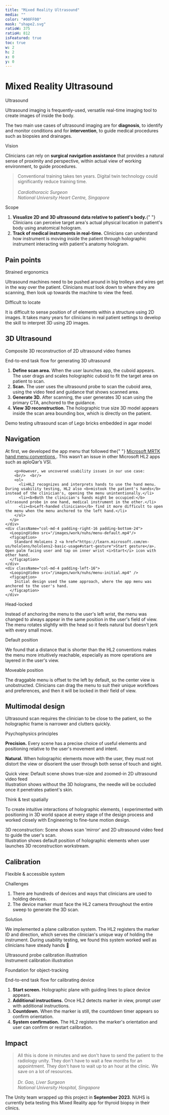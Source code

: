 ```yaml
---
title: "Mixed Reality Ultrasound"
media: ""
color: "#00FF00"
mask: "shape2.svg"
ratioW: 375
ratioH: 812
isFeatured: true
toc: true
w: 2
h: 2
x: 0
y: 0
---
```


<PostLayout>

# Mixed Reality Ultrasound

</PostLayout>

<div className="row d-flex justify-content-between">

<div className="col-md-4 pe-md-4">
  <p className="lesson-header">Ultrasound</p>
  <p>
    Ultrasound imaging is frequently-used, versatile real-time imaging tool to
    create images of inside the body.
  </p>
  <p>
    The two main use cases of ultrasound imaging are for <b>diagnosis</b>, to
    identify and monitor conditions and for <b>intervention</b>, to guide
    medical procedures such as biopsies and drainages.
  </p>
</div>

<div className="col-md-4 px-md-4">
  <p className="lesson-header">Vision</p>
  <p>
    Clinicians can rely on <b>surgical navigation assistance</b> that provides a
    natural sense of proximity and perspective, within actual view of working
    environment, to guide procedures.
  </p>
  <BlockQuote>
    Conventional training takes ten years. Digital twin technology could
    significantly reduce training time. <br />
    <br />
    <em className="text-muted small">
      Cardiothoracic Surgeon <br />
      National University Heart Centre, Singapore
    </em>
  </BlockQuote>
</div>

<div className="col-md-4 ps-md-4">
  <p className="lesson-header">Scope</p>
  <ol>
    <li>
      <b>Visualize 2D and 3D ultrasound data relative to patient's body.</b>{" "}
      Clinicians can perceive target area's actual physical location in
      patient's body using anatomical hologram.
    </li>
    <li>
      <b>Track of medical instruments in real-time.</b>
      Clinicians can understand how instrument is moving inside the patient through
      holographic instrument interacting with patient's anatomy hologram.
    </li>
  </ol>
</div>

</div>

<div className="row d-flex justify-content-between">
  <div className="row d-flex">
    <h2 id="pain-points">Pain points</h2>
    <div className="col-md-3 padding-right-24 padding-bottom-24">
      <p className="lesson-header">Strained ergonomics</p>
      <p className="padding-top-24">
        Ultrasound machines need to be pushed around in big trolleys and wires
        get in the way over the patient. Clinicians must look down to where they
        are scanning, then look up towards the machine to view the feed.
      </p>
    </div>
    <div className="col-md-2 padding-right-32">
      <MarkdownImage
        src="/images/work/nuhs/us-machine.png"
        width="210px"
        height="280px"
        layout="fill"
      />
    </div>
    <div className="col-md-3 padding-left-24 padding-bottom-24">
      <p className="lesson-header">Difficult to locate</p>
      <p>
        It is difficult to sense position of of elements within a structure
        using 2D images. It takes many years for clinicians in real patient
        settings to develop the skill to interpret 3D using 2D images.
      </p>
    </div>
    <div className="col-md-3 padding-left-32">
      <MarkdownImage
        src="/images/work/nuhs/needle.png"
        width="2077px"
        height="1125px"
        layout="fill"
      />
    </div>
  </div>
</div>

<div className="container-fluid margin-top-36">
<h2 id="3d-ultrasound">3D Ultrasound</h2>
  <div className="row d-flex">
    <div className="col-md-4 padding-right-24">
    <p className="lesson-header">
      Composite 3D reconstruction of 2D ultrasound video frames
    </p>
    <p className="text-black-50 padding-top-16">End-to-end task flow for generating 3D ultrasound</p>
    <ol>
    <li>
      <b>Define scan area.</b> When the user launches app, the cuboid appears. The
      user drags and scales holographic cuboid to fit the target area on patient to
      scan.
    </li>
    <li>
      <b>Scan.</b> The user uses the ultrasound probe to scan the cuboid area, using
      the video feed and guidance that shows scanned area.
    </li>
    <li>
      <b>Generate 3D.</b> After scanning, the user generates 3D scan using the
      primary CTA, anchored to the guidance.
    </li>
    <li>
      <b>View 3D reconstruction.</b> The holographic true size 3D model appears
      inside the scan area bounding box, which is directly on the patient.
    </li>
  </ol>
</div>

<div className="col-md-8">
    <LoopingVideo src="/images/work/nuhs/3drecon.mp4" />
    <figcaption>Demo testing ultrasound scan of Lego bricks embedded in agar model</figcaption>
  </div>
</div>
</div>

<div className="container-fluid margin-top-36">
  <div className="row d-flex">
    <h2 id="nav">Navigation</h2>
    <div className="col-md-4 padding-right-24 padding-bottom-24">
      <p>
       At first, we developed the app menu that followed the{" "}
        <a href="https://learn.microsoft.com/en-us/windows/mixed-reality/design/hand-menu">
          Microsoft MRTK hand menu conventions
        </a>
        . This wasn’t an issue in other Microsoft HL2 apps such as aploQar’s VSI.</p>
        
        <p>However, we uncovered usability issues in our use case:
        <br/>  <br/>
        <ol>
          <li>HL2 recognizes and interprets hands to use the hand menu. During usability testing, HL2 also <b>mistook the patient's hands</b> instead of the clinician's, opening the menu unintentionally.</li>
          <li><b>Both the clinician's hands might be occupied:</b> ultrasound probe in one hand, medical instrument in the other.</li>
          <li><b>Left-handed clinicians</b> find it more difficult to open the menu when the menu anchored to the left hand.</li>
        </ol>
      </p>
    </div>
    <div className="col-md-4 padding-right-16 padding-bottom-24">
      <LoopingVideo src="/images/work/nuhs/menu-default.mp4"/>
      <figcaption>
        Standard HoloLens 2 <a href="https://learn.microsoft.com/en-us/hololens/hololens2-basic-usage#start-gesture">Start gesture</a>. Open palm facing user and tap on inner wrist <i>Start</i> icon with other hand.
      </figcaption>
    </div>
    <div className="col-md-4 padding-left-16">
      <LoopingVideo src="/images/work/nuhs/menu-initial.mp4" />
      <figcaption>
        Initial design used the same approach, where the app menu was anchored to the user's hand.
      </figcaption>
    </div>

  </div>
</div>

<div className="container-fluid margin-top-36">
  <div className="row d-flex">
    <div className="col-md-4 padding-right-24">
      <p className="lesson-header">Head-locked</p>
      <LoopingVideo src="/images/work/nuhs/initialspawn.mp4" />
      <p className="padding-top-16">
        Instead of anchoring the menu to the user's left wrist, the menu was
        changed to always appear in the same position in the user's field of
        view. The menu rotates slightly with the head so it feels natural but doesn't jerk with every small move. 
      </p>
    </div>
    <div className="col-md-4 padding-right-12 padding-left-16 padding-bottom-24">
      <p className="lesson-header">Default position</p>
      <LoopingVideo src="/images/work/nuhs/startscan.mp4" />
      <p className="padding-top-16">
        We found that a distance that is shorter than the HL2 conventions makes the menu more intuitively reachable, especially as more operations are layered in the user's view. 
      </p>
    </div>
    <div className="col-md-4 padding-left-24">
      <p className="lesson-header">Moveable position</p>
      <LoopingVideo src="/images/work/nuhs/draggable.mp4" />
      <p className="padding-top-16">
      The draggable menu is offset to the left by default, so the center view
        is unobstructed. Clinicians can drag the menu to suit their unique workflows and preferences, and then it will be locked in their field of view. 
      </p>
    </div>

  </div>
</div>

<div className="container-fluid margin-top-36">
  <div className="row d-flex">
    <h2 id="multimodal">Multimodal design</h2>
    <div className="col-md-4 padding-right-24">
      <p>
        Ultrasound scan requires the clinician to be close to the patient, so
        the holographic frame is narrower and clutters quickly.
      </p>
      <p className="text-black-50 padding-top-16">Psychophysics principles</p>
      <p>
        <b>Precision.</b> Every scene has a precise choice of useful elements
        and positioning relative to the user's movement and intent.
      </p>
      <p>
        <b>Natural.</b> When holographic elements move with the user, they must
        not distort the view or disorient the user through both sense of touch
        and sight.
      </p>
    </div>
    <div className="col-md-4 padding-right-16 padding-bottom-24">
      <LoopingVideo src="/images/work/nuhs/position-quickview.mp4" />
      <figcaption>
        Quick view: Default scene shows true-size and zoomed-in 2D ultrasound
        video feed
      </figcaption>
    </div>
    <div className="col-md-4 padding-left-16">
      <MarkdownImage
        src="/images/work/nuhs/holotwin-mock.png"
        width="1280"
        height="738px"
        layout="fill"
      />
      <figcaption>
        Illustration shows without the 3D holograms, the needle will be occluded
        once it penetrates patient's skin.
      </figcaption>
    </div>
  </div>
</div>

<div className="container-fluid margin-top-36">
  <div className="row d-flex">
    <div className="col-md-4 padding-right-24">
      <p className="lesson-header">Think & test spatially</p>
      <p>
        To create intuitive interactions of holographic elements, I
        experimented with positioning in 3D world space at every stage of the
        design process and worked closely with Engineering to fine-tune motion
        design.
      </p>
    </div>
    <div className="col-md-4 padding-right-16 padding-bottom-24">
      <LoopingVideo src="/images/work/nuhs/position-3dscan.mp4" />
      <figcaption>
        3D reconstruction: Scene shows scan 'mirror' and 2D ultrasound video feed to guide the user's scan.
      </figcaption>
    </div>
    <div className="col-md-4 padding-left-16">
      <MarkdownImage
        src="/images/work/nuhs/distance.png"
        width="1280px"
        height="734px"
        layout="fill"
      />
      <figcaption>
        Illustration shows default position of holographic elements when user launches 3D reconstruction workstream.
      </figcaption>
    </div>

  </div>
</div>

<div className="container-fluid margin-top-36">
  <div className="row d-flex">
    <h2 id="instrument">Calibration</h2>
    <div className="col-md-4 padding-right-24">
      <p className="lesson-header">Flexible & accessible system</p>
      <p className="text-black-50">Challenges</p>
      <ol>
        <li>
          There are hundreds of devices and ways that clinicians are used to
          holding devices.
        </li>
        <li>
          The device marker must face the HL2 camera throughout the entire sweep
          to generate the 3D scan.
        </li>
      </ol>
      <p className="text-black-50">Solution</p>
      <p>
        We implemented a plane calibration system. The HL2 registers the marker
        ID and direction, which serves the clinician's unique way of holding the
        instrument. During usability testing, we found this system worked well
        as clinicians have steady hands 🎉
      </p>
    </div>
    <div className="col-md-4 padding-right-12 padding-left-12 padding-bottom-24">
      <MarkdownImage
        src="/images/work/nuhs/usprobe-calibration.png"
        width="959px"
        height="622px"
        layout="fill"
      />
      <figcaption>Ultrasound probe calibration illustration</figcaption>
    </div>
    <div className="col-md-4 padding-left-24">
      <MarkdownImage
        src="/images/work/nuhs/instrument-calibration.png"
        width="1248px"
        height="834px"
        layout="fill"
      />
      <figcaption>Instrument calibration illustration</figcaption>
    </div>
  </div>
</div>

<div className="container-fluid margin-top-36">
  <div className="row d-flex">
    <div className="col-md-4 padding-right-24">
      <p className="lesson-header">Foundation for object-tracking</p>
      <p className="text-black-50">
        End-to-end task flow for calibrating device
      </p>
      <ol>
        <li>
          <b>Start screen.</b> Holographic plane with guiding lines to place
          device appears.
        </li>
        <li>
          <b>Additional instructions.</b> Once HL2 detects marker in view,
          prompt user with additional instructions.
        </li>
        <li>
          <b>Countdown.</b> When the marker is still, the countdown timer
          appears so confirm orientation.
        </li>
        <li>
          <b>System confirmation.</b> The HL2 registers the marker's orientation
          and user can confirm or restart calibration.
        </li>
      </ol>
    </div>
    <div className="col-md-8">
      <LoopingVideo src="/images/work/nuhs/calibrate-panel.mp4" />
    </div>
  </div>
</div>

<PostLayout>

## Impact

<BlockQuote>
  All this is done in minutes and we don't have to send the patient to the
  radiology unity. They don't have to wait a few months for an appointment. They
  don't have to wait up to an hour at the clinic. We save on a lot of resources.
  <br />
  <br />
  <em className="text-muted small">
    Dr. Gao, Liver Surgeon
    <br />
    National University Hospital, Singapore
  </em>
</BlockQuote>

<p className="margin-top-36">
  The Unity team wrapped up this project in <b>September 2023</b>. NUHS is
  currently beta testing this Mixed Reality app for thyroid biopsy in their
  clinics.
</p>

</PostLayout>
